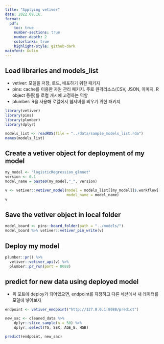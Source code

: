 ```yaml
---
title: "Applying vetiver"
date: 2022.09.16.
format:
  pdf:
    toc: true
    number-sections: true
    number-depth: 2
    colorlinks: true
    highlight-style: github-dark
mainfont: Gulim
---
```


## Load libraries and models_list
 - vetiver: 모델을 저장, 로드, 배포하기 위한 패키지
 - pins: cache를 이용한 자원 관리 패키지. 주로 원격리소스(CSV, JSON, 이미지, R object 등등)를 로컬 캐시에 고정하는 역할
 - plumber: R을 사용해 로컬에서 웹서버를 띄우기 위한 패키지

```r
library(vetiver)
library(pins) 
library(plumber)
library(dplyr)

models_list <- readRDS(file = "../data/sample_models_list.rda")
names(models_list)
```

## Create a vetiver object for deployment of my model

```r
my_model <- "logisticRegression_glmnet"
version <- 0.1
model_name = paste0(my_model,"_", version)

v <- vetiver::vetiver_model(model = models_list[[my_model]]$.workflow[[1]],
                            model_name = model_name)
v
```
## Save the vetiver object in local folder

```r
model_board <- pins::board_folder(path = "../models/")
model_board %>% vetiver::vetiver_pin_write(v)
```

## Deploy my model

```r
plumber::pr() %>%
  vetiver::vetiver_api(v) %>%
  plumber::pr_run(port = 8088)
```

## predict for new data using deployed model

- 위 포트에 deploy가 되어있으면, endpoint를 지정하고 다른 세션에서 새 데이터를 모델에 넣어보자
```r
endpoint <- vetiver_endpoint("http://127.0.0.1:8088/predict")

new_sac <- cleaned_data %>% 
    dplyr::slice_sample(n = 50) %>% 
    dplyr::select(TG, SEX, AGE_G, HGB)

predict(endpoint, new_sac)
```
